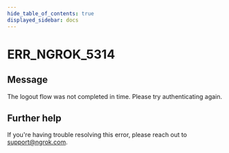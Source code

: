 ```yaml
---
hide_table_of_contents: true
displayed_sidebar: docs
---
```



# ERR_NGROK_5314

## Message

The logout flow was not completed in time. Please try authenticating again.

<ErrorDetails error="err_ngrok_5314" />

## Further help

If you're having trouble resolving this error, please reach out to [support@ngrok.com](mailto:support@ngrok.com?subject=Help%20with%20ERR_NGROK_5314).
